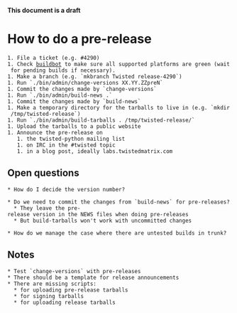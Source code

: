 '''This document is a draft'''

= How to do a pre-release =

 1. File a ticket (e.g. #4290)
 1. Check [http://twistedmatrix.com/boxes-supported buildbot] to make sure all supported platforms are green (wait for pending builds if necessary).
 1. Make a branch (e.g. `mkbranch Twisted release-4290`)
 1. Run `./bin/admin/change-versions XX.YY.ZZpreN`
 1. Commit the changes made by `change-versions`
 1. Run `./bin/admin/build-news .`
 1. Commit the changes made by `build-news`
 1. Make a temporary directory for the tarballs to live in (e.g. `mkdir /tmp/twisted-release`)
 1. Run `./bin/admin/build-tarballs . /tmp/twisted-release/`
 1. Upload the tarballs to a public website
 1. Announce the pre-release on
    1. the twisted-python mailing list
    1. on IRC in the #twisted topic
    1. in a blog post, ideally labs.twistedmatrix.com


== Open questions ==

 * How do I decide the version number?

 * Do we need to commit the changes from `build-news` for pre-releases?
   * They leave the pre-release version in the NEWS files when doing pre-releases
   * But build-tarballs won't work with uncommitted changes

 * How do we manage the case where there are untested builds in trunk?

== Notes ==

 * Test `change-versions` with pre-releases
 * There should be a template for release announcements
 * There are missing scripts:
   * for uploading pre-release tarballs
   * for signing tarballs
   * for uploading release tarballs
